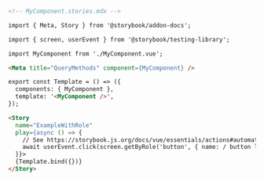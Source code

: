 ```md
<!-- MyComponent.stories.mdx -->

import { Meta, Story } from '@storybook/addon-docs';

import { screen, userEvent } from '@storybook/testing-library';

import MyComponent from './MyComponent.vue';

<Meta title="QueryMethods" component={MyComponent} />

export const Template = () => ({
  components: { MyComponent },
  template: '<MyComponent />',
});

<Story
  name="ExampleWithRole"
  play={async () => {
    // See https://storybook.js.org/docs/vue/essentials/actions#automatically-matching-args to learn how to setup logging in the Actions panel
    await userEvent.click(screen.getByRole('button', { name: / button label/i }));
  }}>
  {Template.bind({})}
</Story>
```